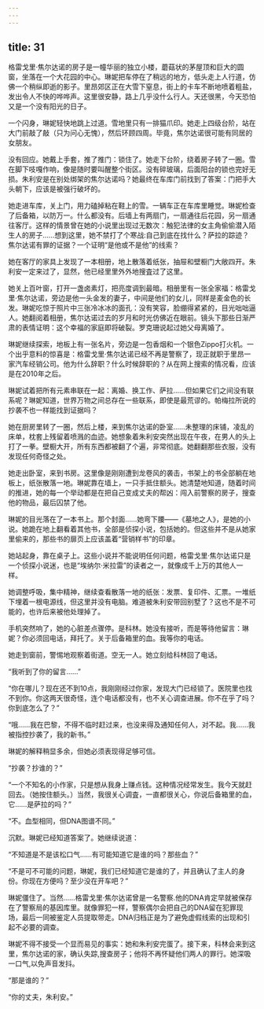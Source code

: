 ```yaml
---
---
---
```

title: 31
---







格雷戈里·焦尔达诺的房子是一幢华丽的独立小楼，蘑菇状的茅屋顶和巨大的圆窗，坐落在一个大花园的中心。琳妮把车停在了稍远的地方，低头走上人行道，仿佛一个稍纵即逝的影子。里昂郊区正在大雪下窒息，街上的卡车不断地喷着粗盐，发出令人不快的哗哗声。这里很安静，路上几乎没什么行人。天还很黑，今天恐怕又是一个没有阳光的日子。

一个闪身，琳妮轻快地跳上过道。雪地里只有一排猫爪印。她走上四级台阶，站在大门前敲了敲（只为问心无愧），然后环顾四周。毕竟，焦尔达诺很可能有同居的女朋友。

没有回应。她戴上手套，推了推门：锁住了。她走下台阶，绕着房子转了一圈。雪在脚下吱嘎作响，像是随时要叫醒整个街区。没有碎玻璃，后面阳台的锁也完好无损。朱利安是在别处绑架的焦尔达诺吗？她最终在车库门前找到了答案：门把手大头朝下，应该是被强行破坏的。

她走进车库，关上门，用力磕掉粘在鞋上的雪。一辆车正在车库里睡觉。琳妮检查了后备箱，以防万一。什么都没有。后墙上有两扇门，一扇通往后花园，另一扇通往客厅。这样的情景曾在她的小说里出现过无数次：触犯法律的女主角偷偷潜入陌生人的房子……想到这里，她不禁打了个寒战:自己到底在找什么？萨拉的踪迹？焦尔达诺有罪的证据？一个证明“是他或不是他”的线索？

她在客厅的家具上发现了一本相册，地上散落着纸张，抽屉和壁橱门大敞四开。朱利安一定来过了，显然，他已经里里外外地搜査过了这里。

她关上百叶窗，打开一盏卤素灯，把亮度调到最暗。相册里有一张全家福：格雷戈里·焦尔达诺，旁边是他一头金发的妻子，中间是他们的女儿，同样是麦金色的长发。琳妮吃惊于照片中三张冷冰冰的面孔：没有笑容，脸绷得紧紧的，目光咄咄逼人。她翻阅着相册，焦尔达诺过去的岁月和时光仿佛近在眼前。镜头下那些日渐严肃的表情证明：这个幸福的家庭即将破裂。罗克珊说起过她父母离婚了。

琳妮继续探索，地板上有一张名片，旁边是一包香烟和一个银色Zippo打火机。一个出乎意料的惊喜是：格雷戈里·焦尔达诺已经不再是警察了，现正就职于里昂一家汽车经销公司。他为什么辞职？什么时候辞职的？从在网上搜索的情况看，应该是在2010年之后。

琳妮试着把所有元素串联在一起：离婚、换工作、萨拉……但如果它们之间没有联系呢？琳妮知道，世界万物之间总存在一些联系，即使是最荒谬的。帕梅拉所说的抄袭不也一样能找到证据吗？

她在厨房里转了一圈，然后上楼，来到焦尔达诺的卧室……未整理的床铺，凌乱的床单，枕套上残留着喷溅的血迹。她想象着朱利安突然出现在午夜，在男人的头上打了一拳。壁橱大开，所有东西都被翻了个遍，非常彻底。她翻翻那些衣服，没有发现任何奇怪之处。

她走出卧室，来到书房。这里像是刚刚遭到龙卷风的袭击，书架上的书全部躺在地板上，纸张散落一地。琳妮靠在墙上，一只手抵住额头。她清楚地知道，随着时间的推进，她的每一个举动都是在把自己变成丈夫的帮凶：闯入前警察的房子，搜查他的物品，最后囚禁了他。

琳妮的目光落在了一本书上。那个封面……她弯下腰——《墓地之人》，是她的小说。她跪在地上翻看着其他书，全部是侦探小说，包括她的。但这些并不是从她家里偷来的，那些书的扉页上应该盖着“营销样书”的印章。

她站起身，靠在桌子上。这些小说并不能说明任何问题，格雷戈里·焦尔达诺只是一个侦探小说迷，也是“埃纳尔·米拉雷”的读者之一，就像成千上万的其他人一样。

她调整呼吸，集中精神，继续查看散落一地的纸张：发票、复印件、汇票。一堆纸下埋着一根电源线，但这里并没有电脑。难道被朱利安带回别墅了？这也不是不可能的，也许后来被他处理掉了。

手机突然响了，她的心脏差点骤停。是科林。她没有接听，而是等待他留言：琳妮？你必须回电话，拜托了。关于后备箱里的血。我等你的电话。

她走到窗前，警惕地观察着街道。空无一人。她立刻给科林回了电话。

“我听到了你的留言……”

“你在哪儿？现在还不到10点，我刚刚经过你家，发现大门已经锁了。医院里也找不到你。你这两天很奇怪，连个电话都没有，也不关心调查进展。你不在乎了吗？你到底怎么了？”

“哦……我在巴黎，不得不临时赶过来，也没来得及通知任何人，对不起。我……我被指控抄袭了，我的新书。”

琳妮的解释稍显多余，但她必须表现得足够可信。

“抄袭？抄谁的？”

“一个不知名的小作家，只是想从我身上赚点钱。这种情况经常发生。我今天就赶回去。（她按住额头。）当然，我很关心调査，一直都很关心，你说后备箱里的血，它……是萨拉的吗？”

“不。血型相同，但DNA图谱不同。”

沉默。琳妮已经知道答案了。她继续说道：

“不知道是不是该松口气……有可能知道它是谁的吗？那些血？”

“不是可不可能的问题，琳妮，我们已经知道它是谁的了，并且确认了主人的身份。你现在方便吗？至少没在开车吧？”

琳妮僵住了。当然……格雷戈里·焦尔达诺曾是一名警察.他的DNA肯定早就被保存在了警察局的基因库里。就像罪犯一样，警察偶尔会把自己的DNA留在犯罪现场，最后一同被鉴定人员提取带走。DNA归档正是为了避免虚假线索的出现和引起不必要的调查。

琳妮不得不接受一个显而易见的事实：她和朱利安完蛋了。接下来，科林会来到这里，焦尔达诺的家，确认失踪,搜查房子；他将不再怀疑他们两人的罪行。她深吸一口气,以免声音发抖。

“那是谁的？”

“你的丈夫，朱利安。”